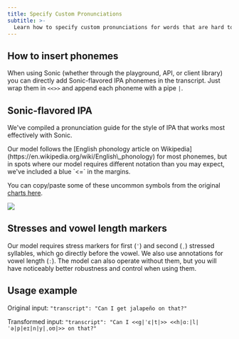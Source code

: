 ```yaml
---
title: Specify Custom Pronunciations
subtitle: >-
  Learn how to specify custom pronunciations for words that are hard to get right, like proper nouns or domain-specific terms.
---
```


## How to insert phonemes

When using Sonic (whether through the playground, API, or client library) you can directly add Sonic-flavored IPA phonemes in the transcript. Just wrap them in `<<>>` and append each phoneme with a pipe `|`.

## Sonic-flavored IPA

We've compiled a pronunciation guide for the style of IPA that works most effectively with Sonic.

<Note>
Our model follows the [English phonology article on Wikipedia](https://en.wikipedia.org/wiki/English\_phonology) for most phonemes, but in spots where our model requires different notation than you may expect, we've included a blue `<=` in the margins.
</Note>

You can copy/paste some of these uncommon symbols from the original [charts here](https://docs.google.com/spreadsheets/d/1OJbiKtxLyodpNPqVfOu43X2HloLsAixTtFppEuQ\_4pI/edit?usp=sharing).

![](/assets/images/sonic_ipa_guide.png)

## Stresses and vowel length markers

Our model requires stress markers for first (`ˈ`) and second (`ˌ`) stressed syllables, which go directly before the vowel. We also use annotations for vowel length (`ː`). The model can also operate without them, but you will have noticeably better robustness and control when using them.

## Usage example

Original input: `"transcript": "Can I get jalapeño on that?"`

Transformed input: `"transcript": "Can I <<g|ˈɛ|t|>> <<h|ɑː|l|ˈə|p|eɪ|n|y|ˌoʊ|>> on that?"`
